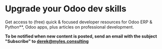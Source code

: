 # Upgrade your Odoo dev skills

Get access to (free) quick &amp; focused developer resources for Odoo ERP & Python**, Odoo apps, plus articles on professional development.

**To be notified when new content is posted, send an email with the subject "Subscribe" to derek@myles.consulting**

